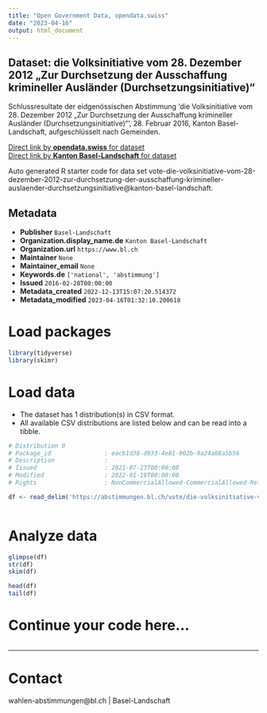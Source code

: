 ```yaml
---
title: "Open Government Data, opendata.swiss"
date: "2023-04-16"
output: html_document
---
```


## Dataset: die Volksinitiative vom 28. Dezember 2012 „Zur Durchsetzung der Ausschaffung krimineller Ausländer (Durchsetzungsinitiative)“

Schlussresultate der eidgenössischen Abstimmung 'die Volksinitiative vom 28. Dezember 2012 „Zur Durchsetzung der Ausschaffung krimineller Ausländer (Durchsetzungsinitiative)“', 28. Februar 2016, Kanton Basel-Landschaft, aufgeschlüsselt nach Gemeinden.

[Direct link by **opendata.swiss** for dataset](https://opendata.swiss/de/dataset/die-volksinitiative-vom-28-dezember-2012-zur-durchsetzung-der-ausschaffung-krimineller-auslande)<br>
[Direct link by **Kanton Basel-Landschaft** for dataset](https://abstimmungen.bl.ch/vote/die-volksinitiative-vom-28-dezember-2012-zur-durchsetzung-der-ausschaffung-krimineller-auslaender-durchsetzungsinitiative/data)

Auto generated R starter code for data set vote-die-volksinitiative-vom-28-dezember-2012-zur-durchsetzung-der-ausschaffung-krimineller-auslaender-durchsetzungsinitiative@kanton-basel-landschaft.

## Metadata

- **Publisher** `Basel-Landschaft`
- **Organization.display_name.de** `Kanton Basel-Landschaft`
- **Organization.url** `https://www.bl.ch`
- **Maintainer** `None`
- **Maintainer_email** `None`
- **Keywords.de** `['national', 'abstimmung']`
- **Issued** `2016-02-28T00:00:00`
- **Metadata_created** `2022-12-13T15:07:20.514372`
- **Metadata_modified** `2023-04-16T01:32:10.200618`


# Load packages

```r

library(tidyverse)
library(skimr)

```

# Load data

-   The dataset has 1 distribution(s) in CSV format.
-   All available CSV distributions are listed below and can be read into a tibble.

```r

# Distribution 0
# Package_id               : eacb1d38-d933-4e81-902b-9a24a68a5b56
# Description              : 
# Issued                   : 2021-07-23T00:00:00
# Modified                 : 2022-01-19T00:00:00
# Rights                   : NonCommercialAllowed-CommercialAllowed-ReferenceRequired

df <- read_delim('https://abstimmungen.bl.ch/vote/die-volksinitiative-vom-28-dezember-2012-zur-durchsetzung-der-ausschaffung-krimineller-auslaender-durchsetzungsinitiative/data-csv')



```

# Analyze data

```r

glimpse(df)
str(df)
skim(df)

head(df)
tail(df)

```

# Continue your code here...

```r

```

------------------------------------------------------------------------

# Contact

wahlen-abstimmungen@bl.ch | Basel-Landschaft
